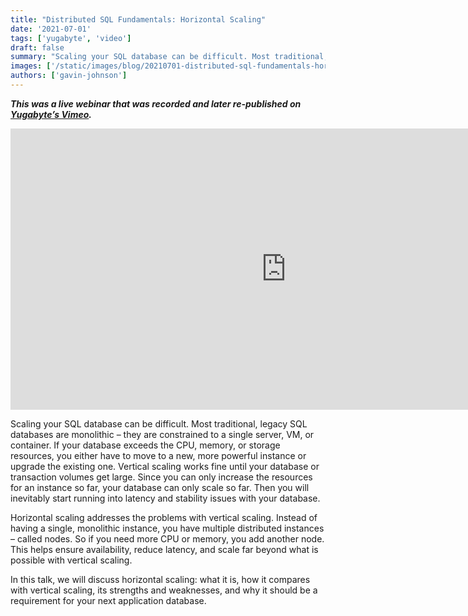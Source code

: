 ```yaml
---
title: "Distributed SQL Fundamentals: Horizontal Scaling"
date: '2021-07-01'
tags: ['yugabyte', 'video']
draft: false
summary: "Scaling your SQL database can be difficult. Most traditional, legacy SQL databases are monolithic – they are constrained to a single server, VM, or container ..."
images: ['/static/images/blog/20210701-distributed-sql-fundamentals-horizontal-scaling/hero.jpg']
authors: ['gavin-johnson']
---
```


**_This was a live webinar that was recorded and later re-published on [Yugabyte’s Vimeo](https://vimeo.com/570078769)._**
<br />

<iframe
    width="881"
    height="450"
    src="https://player.vimeo.com/video/570078769"
    frameborder="0"
    allow="accelerometer; autoplay; encrypted-media; gyroscope; picture-in-picture"
    allowfullscreen
></iframe>

Scaling your SQL database can be difficult. Most traditional, legacy SQL databases are monolithic – they are constrained to a single server, VM, or container. If your database exceeds the CPU, memory, or storage resources, you either have to move to a new, more powerful instance or upgrade the existing one. Vertical scaling works fine until your database or transaction volumes get large. Since you can only increase the resources for an instance so far, your database can only scale so far. Then you will inevitably start running into latency and stability issues with your database.

Horizontal scaling addresses the problems with vertical scaling. Instead of having a single, monolithic instance, you have multiple distributed instances – called nodes. So if you need more CPU or memory, you add another node. This helps ensure availability, reduce latency, and scale far beyond what is possible with vertical scaling.

In this talk, we will discuss horizontal scaling: what it is, how it compares with vertical scaling, its strengths and weaknesses, and why it should be a requirement for your next application database.
